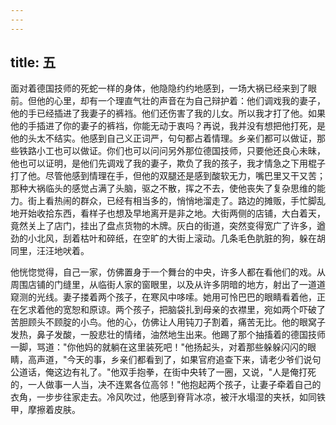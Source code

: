 ```yaml
---
---
---
```

title: 五
---




面对着德国技师的死蛇一样的身体，他隐隐约约地感到，一场大祸已经来到了眼前。但他的心里，却有一个理直气壮的声音在为自己辩护着：他们调戏我的妻子，他的手已经插进了我妻子的裤裆。他们还伤害了我的儿女。所以我才打了他。如果他的手插进了你的妻子的裤裆，你能无动于衷吗？再说，我并没有想把他打死，是他的头太不结实。他感到自己义正词严，句句都占着情理。乡亲们都可以做证，那些铁路小工也可以做证。你们也可以问问另外那位德国技师，只要他还良心未昧，他也可以证明，是他们先调戏了我的妻子，欺负了我的孩子，我才情急之下用棍子打了他。尽管他感到情理在手，但他的双腿还是感到酸软无力，嘴巴里又干又苦；那种大祸临头的感觉占满了头脑，驱之不散，挥之不去，使他丧失了复杂思维的能力。街上看热闹的群众，已经有相当多的，悄悄地溜走了。路边的摊贩，手忙脚乱地开始收拾东西，看样子也想及早地离开是非之地。大街两侧的店铺，大白着天，竟然关上了店门，挂出了盘点货物的木牌。灰白的街道，突然变得宽广了许多，遒劲的小北风，刮着枯叶和碎纸，在空旷的大街上滚动。几条毛色肮脏的狗，躲在胡同里，汪汪地吠着。

他恍惚觉得，自己一家，仿佛置身于一个舞台的中央，许多人都在看他们的戏。从周围店铺的门缝里，从临街人家的窗眼里，以及从许多阴暗的地方，射出了一道道窥测的光线。妻子搂着两个孩子，在寒风中哆嗦。她用可怜巴巴的眼睛看着他，正在乞求着他的宽恕和原谅。两个孩子，把脑袋扎到母亲的衣襟里，宛如两个吓破了苦胆顾头不顾腚的小鸟。他的心，仿佛让人用钝刀子割着，痛苦无比。他的眼窝子发热，鼻子发酸，一股悲壮的情绪，油然地生出来。他踢了那个抽搐着的德国技师一脚，骂道："你他妈的就躺在这里装死吧！"他扬起头，对着那些躲躲闪闪的眼睛，高声道，"今天的事，乡亲们都看到了，如果官府追查下来，请老少爷们说句公道话，俺这边有礼了。"他双手抱拳，在街中央转了一圈，又说，"人是俺打死的，一人做事一人当，决不连累各位高邻！"他抱起两个孩子，让妻子牵着自己的衣角，一步步往家走去。冷风吹过，他感到脊背冰凉，被汗水塌湿的夹袄，如同铁甲，摩擦着皮肤。